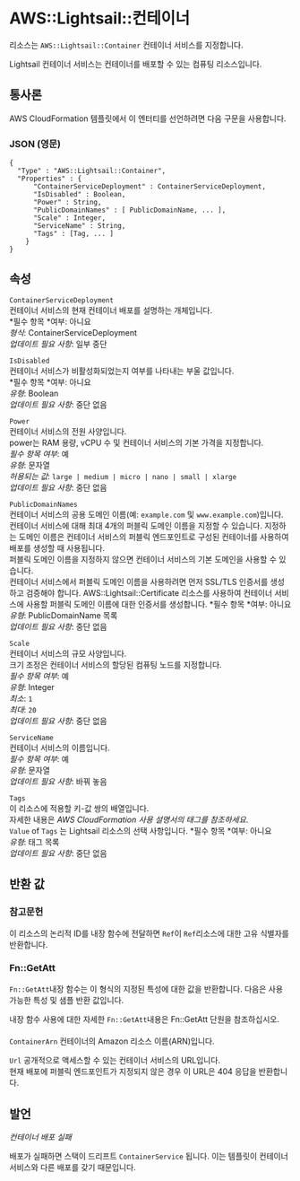 # AWS::Lightsail::컨테이너

리소스는 `AWS::Lightsail::Container` 컨테이너 서비스를 지정합니다.

Lightsail 컨테이너 서비스는 컨테이너를 배포할 수 있는 컴퓨팅 리소스입니다.

## 통사론

AWS CloudFormation 템플릿에서 이 엔터티를 선언하려면 다음 구문을 사용합니다.

### JSON (영문)

```
{
  "Type" : "AWS::Lightsail::Container",
  "Properties" : {
      "ContainerServiceDeployment" : ContainerServiceDeployment,
      "IsDisabled" : Boolean,
      "Power" : String,
      "PublicDomainNames" : [ PublicDomainName, ... ],
      "Scale" : Integer,
      "ServiceName" : String,
      "Tags" : [Tag, ... ]
    }
}
```

## 속성

`ContainerServiceDeployment`  
컨테이너 서비스의 현재 컨테이너 배포를 설명하는 개체입니다.  
*필수 항목 *여부: 아니요  
_형식_: ContainerServiceDeployment  
_업데이트 필요 사항_: 일부 중단

`IsDisabled`  
컨테이너 서비스가 비활성화되었는지 여부를 나타내는 부울 값입니다.  
*필수 항목 *여부: 아니요  
_유형_: Boolean  
_업데이트 필요 사항_: 중단 없음

`Power`  
컨테이너 서비스의 전원 사양입니다.  
power는 RAM 용량, vCPU 수 및 컨테이너 서비스의 기본 가격을 지정합니다.  
_필수 항목 여부_: 예  
_유형_: 문자열  
_허용되는 값_: `large | medium | micro | nano | small | xlarge`  
_업데이트 필요 사항_: 중단 없음

`PublicDomainNames`  
컨테이너 서비스의 공용 도메인 이름(예: `example.com` 및 `www.example.com`)입니다.  
컨테이너 서비스에 대해 최대 4개의 퍼블릭 도메인 이름을 지정할 수 있습니다. 지정하는 도메인 이름은 컨테이너 서비스의 퍼블릭 엔드포인트로 구성된 컨테이너를 사용하여 배포를 생성할 때 사용됩니다.  
퍼블릭 도메인 이름을 지정하지 않으면 컨테이너 서비스의 기본 도메인을 사용할 수 있습니다.  
컨테이너 서비스에서 퍼블릭 도메인 이름을 사용하려면 먼저 SSL/TLS 인증서를 생성하고 검증해야 합니다. AWS::Lightsail::Certificate 리소스를 사용하여 컨테이너 서비스에 사용할 퍼블릭 도메인 이름에 대한 인증서를 생성합니다.
*필수 항목 *여부: 아니요  
_유형_: PublicDomainName 목록  
_업데이트 필요 사항_: 중단 없음

`Scale`  
컨테이너 서비스의 규모 사양입니다.  
크기 조정은 컨테이너 서비스의 할당된 컴퓨팅 노드를 지정합니다.  
_필수 항목 여부_: 예  
_유형_: Integer  
_최소_: `1`  
_최대_: `20`  
_업데이트 필요 사항_: 중단 없음

`ServiceName`  
컨테이너 서비스의 이름입니다.  
_필수 항목 여부_: 예  
_유형_: 문자열  
_업데이트 필요 사항_: 바꿔 놓음

`Tags`  
이 리소스에 적용할 키-값 쌍의 배열입니다.  
자세한 내용은 _AWS CloudFormation 사용 설명서의 태그를 참조하세요_.  
`Value` of `Tags` 는 Lightsail 리소스의 선택 사항입니다.
*필수 항목 *여부: 아니요  
_유형_: 태그 목록  
_업데이트 필요 사항_: 중단 없음

## 반환 값

### 참고문헌

이 리소스의 논리적 ID를 내장 함수에 전달하면 `Ref`이 `Ref`리소스에 대한 고유 식별자를 반환합니다.

### Fn::GetAtt

`Fn::GetAtt`내장 함수는 이 형식의 지정된 특성에 대한 값을 반환합니다. 다음은 사용 가능한 특성 및 샘플 반환 값입니다.

내장 함수 사용에 대한 자세한 `Fn::GetAtt`내용은 Fn::GetAtt 단원을 참조하십시오.

####

`ContainerArn` 컨테이너의 Amazon 리소스 이름(ARN)입니다.

`Url` 공개적으로 액세스할 수 있는 컨테이너 서비스의 URL입니다.  
현재 배포에 퍼블릭 엔드포인트가 지정되지 않은 경우 이 URL은 404 응답을 반환합니다.

## 발언

_컨테이너 배포 실패_

배포가 실패하면 스택이 드리프트 `ContainerService` 됩니다. 이는 템플릿이 컨테이너 서비스와 다른 배포를 갖기 때문입니다.
